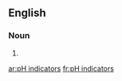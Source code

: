 ==English==

===Noun===
{{head|en}}

# {{plural of|pH indicator}}

[[ar:pH indicators]]
[[fr:pH indicators]]